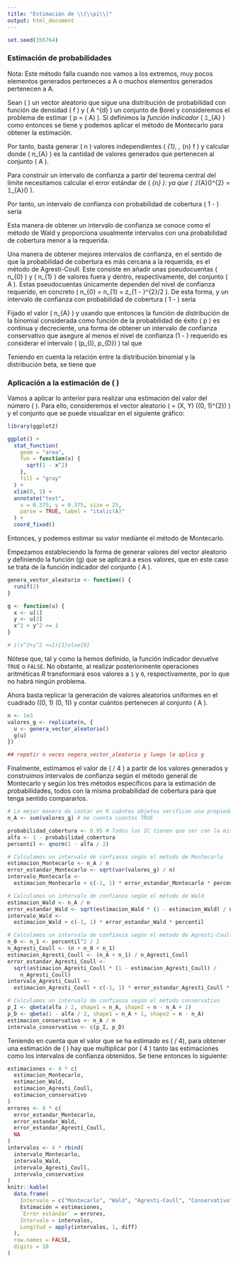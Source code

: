 ```yaml
---
title: "Estimación de \\(\\pi\\)"
output: html_document
---
```


```r
set.seed(356764)
```

### Estimación de probabilidades

Nota: Este método falla cuando nos vamos a los extremos, muy pocos elementos generados perteneces a A o muchos elementos generados pertenecen a A.


Sean \( \mathbf{X} \) un vector aleatorio que sigue una distribución de probabilidad con función de densidad \( f \) y \( A \subseteq \mathbb{R}^{d} \) un conjunto de Borel y consideremos el problema de estimar \( p = \mathbb{P}(\mathbf{X} \in A) \). Si definimos la _función indicador_ \( 𝟙_{A} \) como
\begin{equation*}
  𝟙_{A}(\mathbf{x}) =
  \begin{cases}
    1 & \text{si } \mathbf{x} \in A, \\
    0 & \text{si } \mathbf{x} \not\in A.
  \end{cases}
\end{equation*}
entonces se tiene
\begin{equation*}
  \mathbb{P}(\mathbf{X} \in A) =
  \int_{A} f(\mathbf{x}) \mathop{}\!d \mathbf{x} =
  \int_{\mathbb{R}^{d}} 𝟙_{A}(\mathbf{x}) f(\mathbf{x}) \mathop{}\!d \mathbf{x} =
  \mathbb{E}[𝟙_{A}(\mathbf{X})]
\end{equation*}
y podemos aplicar el método de Montecarlo para obtener la estimación.

Por tanto, basta generar \( n \) valores independientes \( \mathbf{x}_{1}, \dotsc, \mathbf{x}_{n} \sim f \) y calcular
\begin{equation*}
  \hat{p}_{n} =
  \frac{1}{n} \sum_{i = 1}^{n} 𝟙_{A}(\mathbf{x}_{i}) =
  \frac{n_{A}}{n}
\end{equation*}
donde \( n_{A} \) es la cantidad de valores generados que pertenecen al conjunto \( A \).

Para construir un intervalo de confianza a partir del teorema central del límite necesitamos calcular el error estándar de \( \hat{p}_{n} \):
\begin{equation*}
  \mathrm{Var}(\hat{p}_{n}) =
  \frac{1}{n^{2}} \sum_{i = 1}^{n} \mathrm{Var}\bigl(𝟙_{A}(\mathbf{X})\bigr) =
  \frac{\mathrm{Var}\bigl(𝟙_{A}(\mathbf{X})\bigr)}{n} =
  \frac{\mathbb{E}\bigl[𝟙_{A}(\mathbf{X})^{2}\bigr] - \mathbb{E}\bigl[𝟙_{A}(\mathbf{X})\bigr]^{2}}{n} =
  \frac{p - p^{2}}{n} =
  \frac{p (1 - p)}{n}
\end{equation*}
ya que \( 𝟙_{A}(\mathbf{X})^{2} = 𝟙_{A}(\mathbf{X}) \).

Por tanto, un intervalo de confianza con probabilidad de cobertura \( 1 - \alpha \) sería
\begin{equation*}
  \Bigl[
    \hat{p}_{n} -
    \sqrt{\frac{\hat{p}_{n} (1 - \hat{p}_{n})}{n}} z_{1 - \frac{\alpha}{2}},
    \hat{p}_{n} +
    \sqrt{\frac{\hat{p}_{n} (1 - \hat{p}_{n})}{n}} z_{1 - \frac{\alpha}{2}},
  \Bigr]
\end{equation*}

Esta manera de obtener un intervalo de confianza se conoce como el método de Wald y proporciona usualmente intervalos con una probabilidad de cobertura menor a la requerida.

Una manera de obtener mejores intervalos de confianza, en el sentido de que la probabilidad de cobertura es más cercana a la requerida, es el método de Agresti-Coull. Este consiste en añadir unas pseudocuentas \( n_{0} \) y \( n_{1} \) de valores fuera y dentro, respectivamente, del conjunto \( A \). Estas pseudocuentas únicamente dependen del nivel de confianza requerido, en concreto \( n_{0} = n_{1} = z_{1 - \frac{\alpha}{2}}^{2}/2 \). De esta forma,
\begin{align*}
  \tilde{n} &= n + n_{0} + n_{1} \\
  \tilde{p}_{n} &= \frac{n_{A} + n_{1}}{\tilde{n}}
\end{align*}
y un intervalo de confianza con probabilidad de cobertura \( 1 - \alpha \) sería
\begin{equation*}
  \Bigl[
    \tilde{p}_{n} -
    \sqrt{\frac{\tilde{p}_{n} (1 - \tilde{p}_{n})}{\tilde{n}}}
    z_{1 - \frac{\alpha}{2}},
    \tilde{p}_{n} +
    \sqrt{\frac{\tilde{p}_{n} (1 - \tilde{p}_{n})}{\tilde{n}}}
    z_{1 - \frac{\alpha}{2}},
  \Bigr]
\end{equation*}

Fijado el valor \( n_{A} \) y usando que entonces la función de distribución de la binomial considerada como función de la probabilidad de éxito \( p \) es continua y decreciente, una forma de obtener un intervalo de confianza conservativo que asegure al menos el nivel de confianza \(1 - \alpha \) requerido es considerar el intervalo \( (p_{I}, p_{D}) \) tal que
\begin{equation*}
  \mathbb{P}_{\mathrm{binom}(n_{A}, p_{I})} \Bigl(\sum_{i = 1}^{n} 𝟙_{A}(\mathbf{x}_{i}) \geq n_{A}\Bigr) =
  \frac{\alpha}{2}
  \quad\text{y}\quad
  \mathbb{P}_{\mathrm{binom}(n_{A}, p_{D})} \Bigl(\sum_{i = 1}^{n} 𝟙_{A}(\mathbf{x}_{i}) \leq n_{A}\Bigr) =
  \frac{\alpha}{2}
\end{equation*}

Teniendo en cuenta la relación entre la distribución binomial y la distribución beta, se tiene que
\begin{equation*}
  p_{I} = F_{\mathrm{beta}(n_{A}, n - n_{A} + 1)}^{-1} \Bigl(\frac{\alpha}{2}\Bigr)
  \quad\text{y}\quad
  p_{D} = F_{\mathrm{beta}(n_{A} + 1, n - n_{A})}^{-1} \Bigl(1 - \frac{\alpha}{2}\Bigr)
\end{equation*}


### Aplicación a la estimación de \( \pi \)

Vamos a aplicar lo anterior para realizar una estimación del valor del número \( \pi \). Para ello, consideremos el vector aleatorio \( \mathbf{U} = (X, Y) \sim \mathrm{U}\bigl((0, 1)^{2}\bigr) \) y el conjunto
\begin{equation*}
  A = \{(x, y) \in (0, 1)^{2} \mid x^{2} + y^{2} \leq 1\}
\end{equation*}
que se puede visualizar en el siguiente gráfico:

```r
library(ggplot2)

ggplot() +
  stat_function(
    geom = "area",
    fun = function(x) {
      sqrt(1 - x^2)
    },
    fill = "gray"
  ) +
  xlim(0, 1) +
  annotate("text",
    x = 0.375, y = 0.375, size = 25,
    parse = TRUE, label = "italic(A)"
  ) +
  coord_fixed()
```


Entonces,
\begin{equation*}
  \mathbb{P}\bigl((X, Y) \in A\bigr) =
  \int_{A} 1 \mathop{}\!d x \mathop{}\!d y =
  \frac{\pi}{4}
\end{equation*}
y podemos estimar su valor mediante el método de Montecarlo.

Empezamos estableciendo la forma de generar valores del vector aleatorio y definiendo la función \(g\) que se aplicará a esos valores, que en este caso se trata de la función indicador del conjunto \( A \).

```r
genera_vector_aleatorio <- function() {
  runif(2)
}

g <- function(u) {
  x <- u[1]
  y <- u[2]
  x^2 + y^2 <= 1
}

# i(x^2+y^2 <=1){1}else{0}
```

Nótese que, tal y como la hemos definido, la función indicador devuelve `TRUE` o `FALSE`. No obstante, al realizar posteriormente operaciones aritméticas _R_  transformará esos valores a `1` y `0`, respectivamente, por lo que no habrá ningún problema.

Ahora basta replicar la generación de valores aleatorios uniformes en el cuadrado \((0, 1) \times (0, 1)\) y contar cuántos pertenecen al conjunto \( A \).

```r
n <- 1e3
valores_g <- replicate(n, {
  u <- genera_vector_aleatorio()
  g(u)
})

## repetir n veces negera_vector_aleatorio y luego le aplico g
```

Finalmente, estimamos el valor de \( \pi / 4 \) a partir de los valores generados y construimos intervalos de confianza según el método general de Montecarlo y según los tres métodos específicos para la estimación de probabilidades, todos con la misma probabilidad de cobertura para que tenga sentido compararlos.

```r
# La mejor manera de contar en R cuántos objetos verifican una propiedad es determinar para cada uno de ellos si cumple o no la propiedad y sumar los resultados.
n_A <- sum(valores_g) # me cuenta cuantos TRUE

probabilidad_cobertura <- 0.95 # Todos los IC tienen que ser con la misma prob de cobertura, sino no tiene sentido compararlos
alfa <- 1 - probabilidad_cobertura
percentil <- qnorm(1 - alfa / 2)

# Calculamos un intervalo de confianza según el método de Montecarlo
estimacion_Montecarlo <- n_A / n
error_estandar_Montecarlo <- sqrt(var(valores_g) / n)
intervalo_Montecarlo <-
  estimacion_Montecarlo + c(-1, 1) * error_estandar_Montecarlo * percentil

# Calculamos un intervalo de confianza según el método de Wald
estimacion_Wald <- n_A / n
error_estandar_Wald <- sqrt(estimacion_Wald * (1 - estimacion_Wald) / n)
intervalo_Wald <-
  estimacion_Wald + c(-1, 1) * error_estandar_Wald * percentil

# Calculamos un intervalo de confianza según el método de Agresti-Coull
n_0 <- n_1 <- percentil^2 / 2
n_Agresti_Coull <- (n + n_0 + n_1)
estimacion_Agresti_Coull <- (n_A + n_1) / n_Agresti_Coull
error_estandar_Agresti_Coull <-
  sqrt(estimacion_Agresti_Coull * (1 - estimacion_Agresti_Coull) /
    n_Agresti_Coull)
intervalo_Agresti_Coull <-
  estimacion_Agresti_Coull + c(-1, 1) * error_estandar_Agresti_Coull * percentil

# Calculamos un intervalo de confianza según el método conservativo
p_I <- qbeta(alfa / 2, shape1 = n_A, shape2 = n - n_A + 1)
p_D <- qbeta(1 - alfa / 2, shape1 = n_A + 1, shape2 = n - n_A)
estimacion_conservativo <- n_A / n
intervalo_conservativo <- c(p_I, p_D)
```

Teniendo en cuenta que el valor que se ha estimado es \( \pi / 4\), para obtener una estimación de \( \pi \) hay que multiplicar por \( 4 \) tanto las estimaciones como los intervalos de confianza obtenidos. Se tiene entonces lo siguiente:

```r
estimaciones <- 4 * c(
  estimacion_Montecarlo,
  estimacion_Wald,
  estimacion_Agresti_Coull,
  estimacion_conservativo
)
errores <- 4 * c(
  error_estandar_Montecarlo,
  error_estandar_Wald,
  error_estandar_Agresti_Coull,
  NA
)
intervalos <- 4 * rbind(
  intervalo_Montecarlo,
  intervalo_Wald,
  intervalo_Agresti_Coull,
  intervalo_conservativo
)
knitr::kable(
  data.frame(
    Intervalo = c("Montecarlo", "Wald", "Agresti-Coull", "Conservativo"),
    Estimación = estimaciones,
    `Error estándar` = errores,
    Intervalo = intervalos,
    Longitud = apply(intervalos, 1, diff)
  ),
  row.names = FALSE,
  digits = 10
)
```
